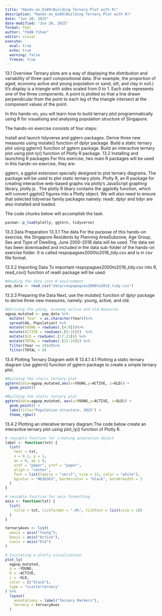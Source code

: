 ```yaml
---
title: "Hands-on_Ex09(Building Ternary Plot with R)"
description: "Hands-on_Ex09(Building Ternary Plot with R)" 
date: "Jun 20, 2025" 
date-modified: "Jun 20, 2025" 
format: html
author: "YUAN Yihao" 
editor: visual 
execute: 
  eval: true 
  echo: true 
  warning: false 
  freeze: true 
---
```


13.1 Overview
Ternary plots are a way of displaying the distribution and variability of three-part compositional data. (For example, the proportion of aged, economy active and young population or sand, silt, and clay in soil.) It’s display is a triangle with sides scaled from 0 to 1. Each side represents one of the three components. A point is plotted so that a line drawn perpendicular from the point to each leg of the triangle intersect at the component values of the point.

In this hands-on, you will learn how to build ternary plot programmatically using R for visualising and analysing population structure of Singapore.

The hands-on exercise consists of four steps:

Install and launch tidyverse and ggtern packages.
Derive three new measures using mutate() function of dplyr package.
Build a static ternary plot using ggtern() function of ggtern package.
Build an interactive ternary plot using plot-ly() function of Plotly R package.
13.2 Installing and launching R packages
For this exercise, two main R packages will be used in this hands-on exercise, they are:

ggtern, a ggplot extension specially designed to plot ternary diagrams. The package will be used to plot static ternary plots.
Plotly R, an R package for creating interactive web-based graphs via plotly’s JavaScript graphing library, plotly.js . The plotly R libary contains the ggplotly function, which will convert ggplot2 figures into a Plotly object.
We will also need to ensure that selected tidyverse family packages namely: readr, dplyr and tidyr are also installed and loaded.

The code chunks below will accomplish the task.

```r
pacman::p_load(plotly, ggtern, tidyverse)
```
13.3 Data Preparation
13.3.1 The data
For the purpose of this hands-on exercise, the Singapore Residents by Planning AreaSubzone, Age Group, Sex and Type of Dwelling, June 2000-2018 data will be used. The data set has been downloaded and included in the data sub-folder of the hands-on exercise folder. It is called respopagsex2000to2018_tidy.csv and is in csv file format.

13.3.2 Importing Data
To important respopagsex2000to2018_tidy.csv into R, read_csv() function of readr package will be used.


```r
#Reading the data into R environment
pop_data <- read_csv("data/respopagsex2000to2018_tidy.csv") 
```
13.3.3 Preparing the Data
Next, use the mutate() function of dplyr package to derive three new measures, namely: young, active, and old.

```r
#Deriving the young, economy active and old measures
agpop_mutated <- pop_data %>%
  mutate(`Year` = as.character(Year))%>%
  spread(AG, Population) %>%
  mutate(YOUNG = rowSums(.[4:8]))%>%
  mutate(ACTIVE = rowSums(.[9:16]))  %>%
  mutate(OLD = rowSums(.[17:21])) %>%
  mutate(TOTAL = rowSums(.[22:24])) %>%
  filter(Year == 2018)%>%
  filter(TOTAL > 0)
```
13.4 Plotting Ternary Diagram with R
13.4.1 4.1 Plotting a static ternary diagram
Use ggtern() function of ggtern package to create a simple ternary plot.
```r
#Building the static ternary plot
ggtern(data=agpop_mutated,aes(x=YOUNG,y=ACTIVE, z=OLD)) +
  geom_point()
```
```r
#Building the static ternary plot
ggtern(data=agpop_mutated, aes(x=YOUNG,y=ACTIVE, z=OLD)) +
  geom_point() +
  labs(title="Population structure, 2015") +
  theme_rgbw()
```

13.4.2 Plotting an interative ternary diagram
The code below create an interactive ternary plot using plot_ly() function of Plotly R.
```r
# reusable function for creating annotation object
label <- function(txt) {
  list(
    text = txt, 
    x = 0.1, y = 1,
    ax = 0, ay = 0,
    xref = "paper", yref = "paper", 
    align = "center",
    font = list(family = "serif", size = 15, color = "white"),
    bgcolor = "#b3b3b3", bordercolor = "black", borderwidth = 2
  )
}

# reusable function for axis formatting
axis <- function(txt) {
  list(
    title = txt, tickformat = ".0%", tickfont = list(size = 10)
  )
}

ternaryAxes <- list(
  aaxis = axis("Young"), 
  baxis = axis("Active"), 
  caxis = axis("Old")
)

# Initiating a plotly visualization 
plot_ly(
  agpop_mutated, 
  a = ~YOUNG, 
  b = ~ACTIVE, 
  c = ~OLD, 
  color = I("black"), 
  type = "scatterternary"
) %>%
  layout(
    annotations = label("Ternary Markers"), 
    ternary = ternaryAxes
  )
```

